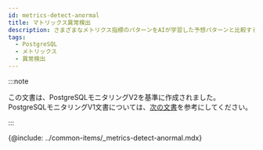 ```yaml
---
id: metrics-detect-anormal
title: マトリックス異常検出
description: さまざまなメトリクス指標のパターンをAIが学習した予想パターンと比較することができます。
tags:
  - PostgreSQL
  - メトリックス
  - 異常検出
---
```


:::note

この文書は、PostgreSQLモニタリングV2を基準に作成されました。PostgreSQLモニタリングV1文書については、[次の文書](../postgresql-v1/metrics-detect-anormal)を参考にしてください。

:::

{@include: ../common-items/_metrics-detect-anormal.mdx}  
